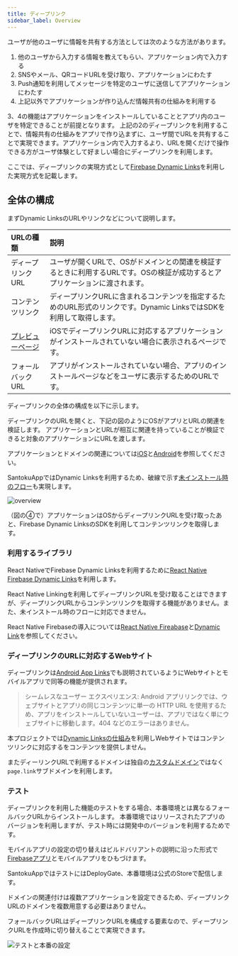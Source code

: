 ```yaml
---
title: ディープリンク
sidebar_label: Overview
---
```


ユーザが他のユーザに情報を共有する方法としては次のような方法があります。

 1. 他のユーザから入力する情報を教えてもらい、アプリケーション内で入力する
 1. SNSやメール、QRコードURLを受け取り、アプリケーションにわたす
 1. Push通知を利用してメッセージを特定のユーザに送信してアプリケーションにわたす
 1. 上記以外でアプリケーションが作り込んだ情報共有の仕組みを利用する

3、4の機能はアプリケーションをインストールしていることとアプリ内のユーザを特定できることが前提となります。
上記の2のディープリンクを利用することで、情報共有の仕組みをアプリで作り込まずに、ユーザ間でURLを共有することで実現できます。アプリケーション内で入力するより、URLを開くだけで操作できる方がユーザ体験として好ましい場合にディープリンクを利用します。

ここでは、ディープリンクの実現方式として[Firebase Dynamic Links](https://firebase.google.com/docs/dynamic-links)を利用した実現方式を記載します。

## 全体の構成

まずDynamic LinksのURLやリンクなどについて説明します。

|URLの種類|説明|
|:-------|:--|
|ディープリンクURL|ユーザが開くURLで、OSがドメインとの関連を検証するときに利用するURLです。OSの検証が成功するとアプリケーションに渡されます。|
|コンテンツリンク|ディープリンクURLに含まれるコンテンツを指定するためのURL形式のリンクです。Dynamic LinksではSDKを利用して取得します。|
|[プレビューページ](https://firebase.google.com/docs/dynamic-links/link-previews#app_preview_pages)|iOSでディープリンクURLに対応するアプリケーションがインストールされていない場合に表示されるページです。|
|フォールバックURL|アプリがインストールされていない場合、アプリのインストールページなどをユーザに表示するためのURLです。|

ディープリンクの全体の構成を以下に示します。

ディープリンクのURLを開くと、下記の図のようにOSがアプリとURLの関連を検証します。
アプリケーションとURLが相互に関連を持っていることが検証できると対象のアプリケーションにURLを渡します。

アプリケーションとドメインの関連については[iOS](https://firebase.google.com/docs/dynamic-links/ios/receive)と[Android](https://firebase.google.com/docs/dynamic-links/android/receive)を参照してください。

SantokuAppではDynamic Linksを利用するため、破線で示す[未インストール時のフロー](https://firebase.google.com/docs/dynamic-links/operating-system-integrations)も実現します。

![overview](./overview.drawio.png)

（図の④で）アプリケーションはOSからディープリンクURLを受け取ったあと、Firebase Dynamic LinksのSDKを利用してコンテンツリンクを取得します。

### 利用するライブラリ

React NativeでFirebase Dynamic Linksを利用するために[React Native Firebase Dynamic Links](https://rnfirebase.io/dynamic-links/usage)を利用します。

React Native Linkingを利用してディープリンクURLを受け取ることはできますが、ディープリンクURLからコンテンツリンクを取得する機能がありません。また、未インストール時のフローに対応できません。

React Native Firebaseの導入については[React Native Fireabase](https://rnfirebase.io/)と[Dynamic Link](https://rnfirebase.io/dynamic-links/usage)を参照してください。

### ディープリンクのURLに対応するWebサイト

ディープリンクは[Android App Links](https://developer.android.com/training/app-links#app-links-vs-deep-links)でも説明されているようにWebサイトとモバイルアプリで同等の機能が提供されます。

> シームレスなユーザー エクスペリエンス: Android アプリリンクでは、ウェブサイトとアプリの同じコンテンツに単一の HTTP URL を使用するため、アプリをインストールしていないユーザーは、アプリではなく単にウェブサイトに移動します。404 などのエラーはありません。

本プロジェクトでは[Dynamic Linksの仕組み](https://firebase.google.com/docs/dynamic-links#how-does-it-work)を利用しWebサイトではコンテンツリンクに対応するをコンテンツを提供しません。

またディーリンクURLで利用するドメインは独自の[カスタムドメイン](https://firebase.google.com/docs/dynamic-links/custom-domains)ではなく`page.link`サブドメインを利用します。

### テスト

ディープリンクを利用した機能のテストをする場合、本番環境とは異なるフォールバックURLからインストールします。
本番環境ではリリースされたアプリのバージョンを利用しますが、テスト時には開発中のバージョンを利用するためです。

モバイルアプリの設定の切り替えはビルドバリアントの説明に沿った形式で[Firebaseアプリ](https://firebase.google.com/docs/projects/learn-more)とモバイルアプリをひもづけます。

SantokuAppではテストにはDeployGate、本番環境は公式のStoreで配信します。

ドメインの関連付けは複数アプリケーションを設定できるため、ディープリンクURLのドメインを複数用意する必要はありません。

フォールバックURLはディープリンクURLを構成する要素なので、ディープリンクURLを作成時に切り替えることで実現できます。

![テストと本番の設定](./test-setting.drawio.png)
